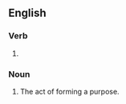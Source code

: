 ==English==

===Verb===
{{head|en|verb form}}

# {{present participle of|en|purpose|nocat=1}}

===Noun===
{{en-noun}}

# The act of forming a purpose.